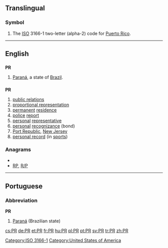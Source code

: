 {{also|pr|Pr|P.R.|.pr}}
==Translingual==
===Symbol===
{{infl|mul|symbol}}
# The [[ISO]] 3166-1 two-letter (alpha-2) code for [[Puerto Rico]].

[[Category:ISO 3166-1]]
----

==English==

==={{abbreviation}}===
'''PR'''

# [[Paraná]], a state of [[Brazil]].

==={{initialism}}===
'''PR'''

# [[public relations]]
# [[proportional representation]]
# [[permanent]] [[residence]]
# [[police]] [[report]]
# [[personal]] [[representative]]
# [[personal]] [[recognizance]] (bond)
# [[Port Republic]], [[New Jersey]]
# [[personal record]] (in [[sport|sports]])

===Anagrams===
* {{alphagram|pr}}
* [[RP#English|RP]], [[R/P#English|R/P]]


[[Category:United States of America]]

----

==Portuguese==

===Abbreviation===
'''PR'''

# [[Paraná]] (Brazilian state)

[[cs:PR]]
[[de:PR]]
[[et:PR]]
[[fr:PR]]
[[hu:PR]]
[[pl:PR]]
[[pt:PR]]
[[sv:PR]]
[[tr:PR]]
[[zh:PR]]